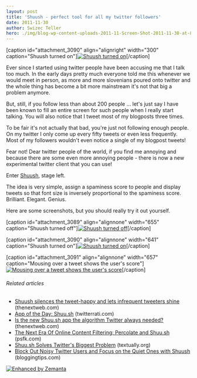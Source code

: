 ```yaml
---
layout: post
title: 'Shuush - perfect tool for all my twitter followers'
date: 2011-11-30
author: Swizec Teller
hero: ./img/blog-wp-content-uploads-2011-11-Screen-Shot-2011-11-30-at-8.18.15-PM-300x246.png
---
```

\[caption id="attachment_3090" align="alignright" width="300" caption="Shuush turned on"][![Shuush turned on](./img/blog-wp-content-uploads-2011-11-Screen-Shot-2011-11-30-at-8.18.15-PM-300x246.png "Shuush turned on")](./img/blog-wp-content-uploads-2011-11-Screen-Shot-2011-11-30-at-8.18.15-PM.png)\[/caption]



Ever since I started using twitter people have been accusing me that I talk too much. In the early days pretty much everyone told me this whenever we would meet in person, as more and more slovenians poured onto twitter and the whole thing has become a bit more mainstream it's not that big a problem anymore.



But, still, if you follow less than about 200 people ... let's just say I have been known to fill an entire screen for such people when I really start talking. You will also notice that I tweet most of my blogposts three times.



To be fair it's not actually that bad, you're just not following enough people. On my twitter I only come up every fifty tweets or even less frequently. Most of my followers wouldn't even notice a single of my blogpost tweets!



Fear not! Dear twitter people of the world, if you find me annoying and because there are some even more annoying people - there is now a new experimental twitter client that you can use!



Enter [Shuush](http://shuu.sh/), stage left.



The idea is very simple, assign a spaminess score to people and display tweets so that font size is inversely proportional to the spaminess score. Brilliant. Elegant. Genius.



Here are some screenshots, but you should really try it out yourself.



\[caption id="attachment_3089" align="alignnone" width="655" caption="Shuush turned off"][![Shuush turned off](http://swizec.com/blog/wp-content/uploads/2011/11/Screen-Shot-2011-11-30-at-8.16.59-PM.png "Shuush turned off")](./img/blog-wp-content-uploads-2011-11-Screen-Shot-2011-11-30-at-8.16.59-PM.png)\[/caption]



\[caption id="attachment_3090" align="alignnone" width="641" caption="Shuush turned on"][![Shuush turned on](http://swizec.com/blog/wp-content/uploads/2011/11/Screen-Shot-2011-11-30-at-8.18.15-PM.png "Shuush turned on")](http://swizec.com/blog/wp-content/uploads/2011/11/Screen-Shot-2011-11-30-at-8.18.15-PM.png)\[/caption]



\[caption id="attachment_3091" align="alignnone" width="657" caption="Mousing over a tweet shows the user's score"][![Mousing over a tweet shows the user's score](http://swizec.com/blog/wp-content/uploads/2011/11/Screen-Shot-2011-11-30-at-8.20.14-PM.png "Mousing over a tweet shows the user's score")](./img/blog-wp-content-uploads-2011-11-Screen-Shot-2011-11-30-at-8.20.14-PM.png)\[/caption]

###### Related articles

- [Shuush silences the tweet-happy and lets infrequent tweeters shine](http://thenextweb.com/socialmedia/2011/09/08/shuush-silences-the-tweet-happy-and-lets-infrequent-tweeters-shine/) (thenextweb.com)
- [App of the Day: Shuu.sh](http://www.twitterrati.com/2011/07/14/app-of-the-day-shuu-sh/) (twitterrati.com)
- [Is the new Shuu.sh app the algorithm Twitter always needed?](http://thenextweb.com/twitter/2011/07/11/is-the-new-shuu-sh-app-the-algorithm-twitter-always-needed/) (thenextweb.com)
- [The Next Era Of Online Content Filtering: Percolate and Shuu.sh](http://www.psfk.com/2011/07/what-do-percolate-and-shuu-sh-indicate-about-the-future-of-social-media.html) (psfk.com)
- [Shuu.sh Solves Twitter's Biggest Problem](http://www.textually.org/textually/archives/2011/07/028935.htm) (textually.org)
- [Block Out Noisy Twitter Users and Focus on the Quiet Ones with Shuush](http://www.bloggingtips.com/2011/07/17/block-out-noisy-twitter-users-focus-quiet-ones-shuush/) (bloggingtips.com)

[![Enhanced by Zemanta](http://img.zemanta.com/zemified_e.png?x-id=0bd19d12-d165-46fb-b9b5-81272958503e)](http://www.zemanta.com/ "Enhanced by Zemanta")